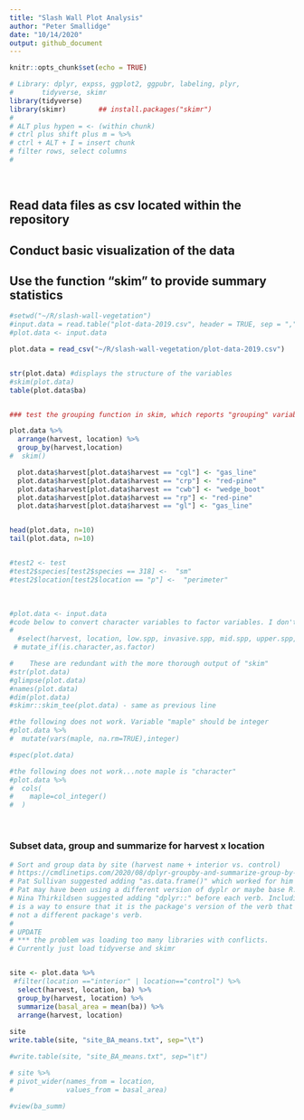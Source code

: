 ```yaml
---
title: "Slash Wall Plot Analysis"
author: "Peter Smallidge"
date: "10/14/2020"
output: github_document
---
```


```r
knitr::opts_chunk$set(echo = TRUE)
```


```r
# Library: dplyr, expss, ggplot2, ggpubr, labeling, plyr,
#       tidyverse, skimr
library(tidyverse)
library(skimr)        ## install.packages("skimr")
#
# ALT plus hypen = <- (within chunk)
# ctrl plus shift plus m = %>% 
# ctrl + ALT + I = insert chunk
# filter rows, select columns
# 


```



<br>

## Read data files as csv located within the repository  
## Conduct basic visualization of the data  
## Use the function "skim" to provide summary statistics  

```r
#setwd("~/R/slash-wall-vegetation")
#input.data = read.table("plot-data-2019.csv", header = TRUE, sep = ",")
#plot.data <- input.data

plot.data = read_csv("~/R/slash-wall-vegetation/plot-data-2019.csv")


str(plot.data) #displays the structure of the variables
#skim(plot.data)
table(plot.data$ba)


### test the grouping function in skim, which reports "grouping" variables ###

plot.data %>% 
  arrange(harvest, location) %>% 
  group_by(harvest,location) 
#  skim()

  plot.data$harvest[plot.data$harvest == "cgl"] <- "gas_line"
  plot.data$harvest[plot.data$harvest == "crp"] <- "red-pine"
  plot.data$harvest[plot.data$harvest == "cwb"] <- "wedge_boot"
  plot.data$harvest[plot.data$harvest == "rp"] <- "red-pine"
  plot.data$harvest[plot.data$harvest == "gl"] <- "gas_line"


head(plot.data, n=10)
tail(plot.data, n=10)


#test2 <- test
#test2$species[test2$species == 318] <-  "sm"
#test2$location[test2$location == "p"] <-  "perimeter"
```

<br>

<!-- note to self: the following code was tried for purpose of manipulating data. Either it didn't work or was subsequently deemed not necessary -->


```r
#plot.data <- input.data
#code below to convert character variables to factor variables. I don't think this is necessary.
#
  #select(harvest, location, low.spp, invasive.spp, mid.spp, upper.spp, vine.spp) %>% 
 # mutate_if(is.character,as.factor)

#    These are redundant with the more thorough output of "skim"
#str(plot.data)
#glimpse(plot.data)
#names(plot.data)
#dim(plot.data)
#skimr::skim_tee(plot.data) - same as previous line

#the following does not work. Variable "maple" should be integer
#plot.data %>% 
#  mutate(vars(maple, na.rm=TRUE),integer)

#spec(plot.data)

#the following does not work...note maple is "character"
#plot.data %>% 
#  cols(
#    maple=col_integer()
#  )

```


<br>

### Subset data, group and summarize for harvest x location

```r
# Sort and group data by site (harvest name + interior vs. control)
# https://cmdlinetips.com/2020/08/dplyr-groupby-and-summarize-group-by-one-or-more-variables/ 
# Pat Sullivan suggested adding "as.data.frame()" which worked for him but not for me.
# Pat may have been using a different version of dyplr or maybe base R.
# Nina Thirkildsen suggested adding "dplyr::" before each verb. Including the package name
# is a way to ensure that it is the package's version of the verb that is used, 
# not a different package's verb.
# 
# UPDATE
# *** the problem was loading too many libraries with conflicts. 
# Currently just load tidyverse and skimr


site <- plot.data %>% 
 #filter(location =="interior" | location=="control") %>% 
  select(harvest, location, ba) %>% 
  group_by(harvest, location) %>% 
  summarize(basal_area = mean(ba)) %>% 
  arrange(harvest, location)
  
site
write.table(site, "site_BA_means.txt", sep="\t")


```



```r

#write.table(site, "site_BA_means.txt", sep="\t")

```



```r
# site %>% 
# pivot_wider(names_from = location,
#             values_from = basal_area)
  
#view(ba_summ)

```

